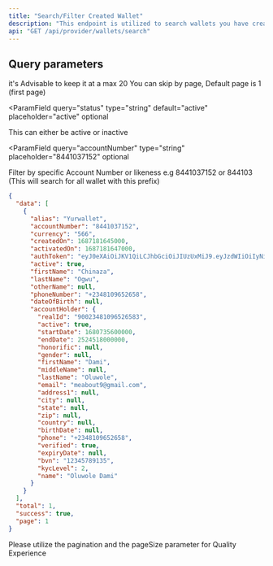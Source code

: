 ```yaml
---
title: "Search/Filter Created Wallet"
description: "This endpoint is utilized to search wallets you have created (Include the owner information of the wallet). it comes with filters to streamline your search"
api: "GET /api/provider/wallets/search"
---
```


## Query parameters

<ParamField query="pageSize" type="number" default="20" optional>
  it's Advisable to keep it at a max 20
</ParamField>

<ParamField query="page" type="number" placeholder="1" default="1" optional>
  You can skip by page, Default page is 1 (first page)
</ParamField>

<ParamField
  query="status"
  type="string"
  default="active"
  placeholder="active"
  optional
>
  This can either be active or inactive
</ParamField>

<ParamField
  query="accountNumber"
  type="string"
  placeholder="8441037152"
  optional
>
  Filter by specific Account Number or likeness e.g 8441037152 or 844103 (This will search for all wallet with this prefix)
</ParamField>

<ResponseExample>

```json Response
{
  "data": [
    {
      "alias": "Yurwallet",
      "accountNumber": "8441037152",
      "currency": "566",
      "createdOn": 1687181645000,
      "activatedOn": 1687181647000,
      "authToken": "eyJ0eXAiOiJKV1QiLCJhbGciOiJIUzUxMiJ9.eyJzdWIiOiIyNi04NDQxMDM3MTUyIiwicm9sZXMiOltdLCJpc3MiOiJyZWFkeWNhc2giLCJTZXNzaW9uSUQiOiJXQVpJUkkgSUJSQUhJTSBWRU5UVVJFUyJ9.twEcrgyvKTwVdeW_QpjgeYY5CwquReUL7GDLm8cV5HNI9gmj0DCikJYBCB9R4_A1k80meZvsD-0DYBGSHqSOYA",
      "active": true,
      "firstName": "Chinaza",
      "lastName": "Ogwu",
      "otherName": null,
      "phoneNumber": "+2348109652658",
      "dateOfBirth": null,
      "accountHolder": {
        "realId": "90023481096526583",
        "active": true,
        "startDate": 1680735600000,
        "endDate": 2524518000000,
        "honorific": null,
        "gender": null,
        "firstName": "Dami",
        "middleName": null,
        "lastName": "Oluwole",
        "email": "meabout9@gmail.com",
        "address1": null,
        "city": null,
        "state": null,
        "zip": null,
        "country": null,
        "birthDate": null,
        "phone": "+2348109652658",
        "verified": true,
        "expiryDate": null,
        "bvn": "12345789135",
        "kycLevel": 2,
        "name": "Oluwole Dami"
      }
    }
  ],
  "total": 1,
  "success": true,
  "page": 1
}
```

</ResponseExample>

<Info>
  Please utilize the pagination and the pageSize parameter for Quality
  Experience
</Info>
